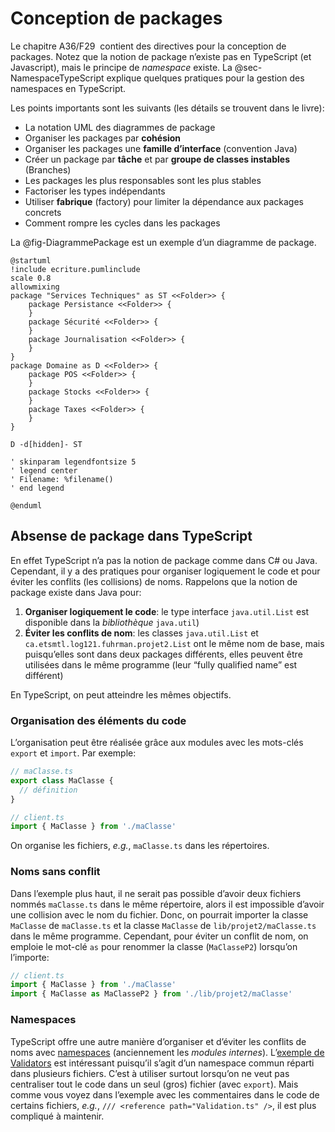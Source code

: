 # Conception de packages

Le chapitre A36/F29\ \faBook<i class="fa-solid fa-book"></i>\ contient des directives pour la conception de packages. 
Notez que la notion de package n'existe pas en TypeScript (et Javascript), mais le principe de *namespace* existe.
La @sec-NamespaceTypeScript explique quelques pratiques pour la gestion des namespaces en TypeScript.

Les points importants sont les suivants (les détails se trouvent dans le livre):

- La notation UML des diagrammes de package
- Organiser les packages par **cohésion**
- Organiser les packages une **famille d'interface** (convention Java)
- Créer un package par **tâche** et par **groupe de classes instables** (Branches)
- Les packages les plus responsables sont les plus stables
- Factoriser les types indépendants
- Utiliser **fabrique** (factory) pour limiter la dépendance aux packages concrets
- Comment rompre les cycles dans les packages

La @fig-DiagrammePackage est un exemple d'un diagramme de package.

```.plantuml
@startuml
!include ecriture.pumlinclude
scale 0.8
allowmixing
package "Services Techniques" as ST <<Folder>> {
    package Persistance <<Folder>> {
    }
    package Sécurité <<Folder>> {
    }
    package Journalisation <<Folder>> {
    }
}
package Domaine as D <<Folder>> {
    package POS <<Folder>> {
    }
    package Stocks <<Folder>> {
    }
    package Taxes <<Folder>> {
    }
}

D -d[hidden]- ST

' skinparam legendfontsize 5
' legend center
' Filename: %filename()
' end legend

@enduml
```

## Absense de package dans TypeScript {#sec-NamespaceTypeScript}

En effet TypeScript n'a pas la notion de package comme dans C\# ou Java.
Cependant, il y a des pratiques pour organiser logiquement le code et pour éviter les conflits (les collisions) de noms.
Rappelons que la notion de package existe dans Java pour:

  1. **Organiser logiquement le code**: le type interface `java.util.List` est disponible dans la *bibliothèque* `java.util`)
  2. **Éviter les conflits de nom**: les classes `java.util.List` et `ca.etsmtl.log121.fuhrman.projet2.List` ont le même nom de base, mais puisqu'elles sont dans deux packages différents, elles peuvent être utilisées dans le même programme (leur "fully qualified name" est différent)

En TypeScript, on peut atteindre les mêmes objectifs.

### Organisation des éléments du code

L'organisation peut être réalisée grâce aux modules avec les mots-clés `export` et `import`. Par exemple:

```typescript
// maClasse.ts
export class MaClasse {
  // définition
}
```

```typescript
// client.ts
import { MaClasse } from './maClasse'
```

On organise les fichiers, *e.g.*, `maClasse.ts` dans les répertoires.

### Noms sans conflit

Dans l'exemple plus haut, il ne serait pas possible d'avoir deux fichiers nommés `maClasse.ts` dans le même répertoire, alors il est impossible d'avoir une collision avec le nom du fichier.
Donc, on pourrait importer la classe `MaClasse` de `maClasse.ts` et la classe `MaClasse` de `lib/projet2/maClasse.ts` dans le même programme.
Cependant, pour éviter un conflit de nom, on emploie le mot-clé `as` pour renommer la classe (`MaClasseP2`) lorsqu'on l'importe:

```typescript
// client.ts
import { MaClasse } from './maClasse'
import { MaClasse as MaClasseP2 } from './lib/projet2/maClasse'
```

### Namespaces

TypeScript offre une autre manière d'organiser et d'éviter les conflits de noms avec [namespaces](https://www.typescriptlang.org/docs/handbook/namespaces.html) (anciennement les *modules internes*).
L'[exemple de Validators](https://www.typescriptlang.org/docs/handbook/namespaces.html#namespaced-validators) est intéressant puisqu'il s'agit d'un namespace commun réparti dans plusieurs fichiers.
C'est à utiliser surtout lorsqu'on ne veut pas centraliser tout le code dans un seul (gros) fichier (avec `export`). 
Mais comme vous voyez dans l'exemple avec les commentaires dans le code de certains fichiers, *e.g.*, `/// <reference path="Validation.ts" />`, il est plus compliqué à maintenir. 
